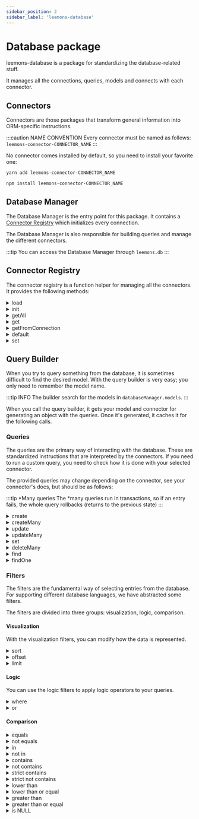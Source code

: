 ```yaml
---
sidebar_position: 2
sidebar_label: 'leemons-database'
---
```



# Database package

leemons-database is a package for standardizing the database-related stuff.

It manages all the connections, queries, models and connects with each connector.

## Connectors

Connectors are those packages that transform general information into ORM-specific instructions.

:::caution NAME CONVENTION
Every connector must be named as follows: `leemons-connector-CONNECTOR_NAME`
:::

No connector comes installed by default, so you need to install your favorite one:

<Tabs>
<TabItem value="yarn" label="yarn" default>

```bash
yarn add leemons-connector-CONNECTOR_NAME
```

</TabItem>
<TabItem value="npm" label="npm">

```bash
npm install leemons-connector-CONNECTOR_NAME
```

</TabItem>
</Tabs>

## Database Manager

The Database Manager is the entry point for this package. It contains a [Connector Registry](#connector-registry) which initializes every connection.

The Database Manager is also responsible for building queries and manage the different connectors.

:::tip
You can access the Database Manager through `leemons.db`
:::

## Connector Registry

The connector registry is a function helper for managing all the connectors. It provides the following methods:

<details>
<summary>load</summary>

`load`

Registers the different connectors that database connections uses in `connectorRegistry.connectors`.

The registry imports each connector for using them when required.

```js
connectorRegistry.connectors.load();
```

:::warning REMEMBER
You should have installed the connectors
:::

</details>
<details>
<summary>init</summary>

`init`

The registry calls every connector's initialization method and saves the resulting models in `databaseManager.models`.

You can access these models through `leemons.db.models`.

```js
connectorRegistry.connectors.init();
```

</details>
<details>
<summary>getAll</summary>

`getAll`

Gets all the connectors objects (without the names)

```js
connectorRegistry.connectors.getAll();
```

</details>
<details>
<summary>get</summary>

`get`

Gets the specified connector object

```js
connectorRegistry.connectors.get('connector name');
```

</details>
<details>
<summary>getFromConnection</summary>

`getFromConnection`

Gets the connector used in the given connection

```js
connectorRegistry.connectors.getFromConnection('connection name');
```

</details>
<details>
<summary>default</summary>

`default`

Gets the connector used in the default connection

```js
connectorRegistry.connectors.default;
```

</details>
<details>
<summary>set</summary>

`set`

Sets the given value on `databaseManager.connector[provided key]`

```js
connectorRegistry.connectors.set('connector name', newValue);
```

</details>

## Query Builder

When you try to query something from the database, it is sometimes difficult to find the desired model. With the query builder is very easy; you only need to remember the model name.

:::tip INFO
The builder search for the models in `databaseManager.models`.
:::

When you call the query builder, it gets your model and connector for generating an object with the queries. Once it's generated, it caches it for the following calls.

### Queries

The queries are the primary way of interacting with the database. These are standardized instructions that are interpreted by the connectors. If you need to run a custom query, you need to check how it is done with your selected connector.

The provided queries may change depending on the connector, see your connector's docs, but should be as follows:

:::tip \*Many queries
The \*many queries run in transactions, so if an entry fails, the whole query rollbacks (returns to the previous state)
:::

<details>
<summary>create</summary>

`create`

If you want to create any new entry, call this query with an object describing the new values.

Once the user is created, the resulting object is resolved. If an error occurred, the promise rejects the database error.

```js
leemons.query('users').create({
  name: 'Jane',
  email: 'JaneDoe@leemons.io',
});
```

</details>
<details>
<summary>createMany</summary>

`createMany`

You can also create many entries in one call. The queries run inside a transaction.

If all the creations are done correctly, an array with all the users is resolved; if not, the promise rejects the database's accumulated errors.

```js
leemons.query('users').createMany([
  { name: 'Jane', email: 'JaneDoe@leemons.io' },
  { name: 'John', email: 'JohnDoe@leemons.io' },
]);
```

</details>
<details>
<summary>update</summary>

`update`

For updating an item, you need to provide a [filter](#filters) for matching the entry, then describe the new item values.

When the entry is updated, an object with the new values is resolved. If no entry matches the query or an error occurred, the promise rejects.

```js
leemons.query('users').update({ id: 1 }, { name: 'Janie' });
```

</details>
<details>
<summary>updateMany</summary>

`updateMany`

For updating multiple items, you need to provide an array with each update information:

- [filters](#filters) so we can update the matching entry.
- The new item values.

The update runs inside a transaction. When all the entries are updated, an array with the new values is resolved. If an error occurs, the promise rejects.

```js
leemons.query('users').updateMany([
  {
    query: { id: 1 },
    item: { name: 'Jane' },
  },
  {
    query: { id: 2 },
    item: { name: 'John' },
  },
]);
```

</details>
<details>
<summary>set</summary>

`set`

The set query lets you update the value of an entry if it exists; if not, it creates it.

````js
// If a user with the email 'JaneDoe@leemons.io' exists, it sets its name to 'Jane Doe'.
// If the user does not exist, it creates a new one with the given email and name.
leemons.query('users').set(
  { email: 'JaneDoe@leemons.io' },
  { name: 'Jane Doe' }
);

</details>
<details>
<summary>delete</summary>

  `delete`

  Deleting an entry is as easy as providing the necessary [filters](#filters) for matching an entry.

  Once the entry is deleted, an empty object resolves. If an error occurs, the promise rejects.

```js
leemons.query('users').delete({ id: 1 });
````

</details>
<details>
<summary>deleteMany</summary>

`deleteMany`

You can also delete many items matching some [filters](#filters). This query is separated from `delete` to avoid unwanted data loss.

The query runs inside a transaction. When all the items are deleted, an array with empty objects is resolved. If any error occurs, the promise rejects.

```js
leemons.query('users').deleteMany({ name: 'Jane' });
```

</details>
<details>
<summary>find</summary>

`find`

When you need to get data from the database, you only have to run a find query; all we need is the [filters](#filters) you want.

When some results are found, an array with them is resolved. If there are no matching results, an empty array is returned.

If an error occurs, the promise throws the error.

```js
leemons.query('users').find({ name: 'Jane' });
```

</details>
<details>
<summary>findOne</summary>

`findOne`

The `findOne` query is the same as `find`, but the `$limit` [filter](#filters) is added to the query.

```js
leemons.query('users').findOne({ name: 'Jane' });
```

</details>

### Filters

The filters are the fundamental way of selecting entries from the database. For supporting different database languages, we have abstracted some filters.

The filters are divided into three groups: visualization, logic, comparison.

#### Visualization

With the visualization filters, you can modify how the data is represented.

<details>
<summary>sort</summary>

`sort`

You can sort the outputted data in ascendant or descendant order based on different fields.

The sorting is done in the database engine; this means that the resulting order may depend on the used connector or database engine.

The `$sort` filter is a comma-separated string with different fields and order directions.

```js
leemons.query('users').find({ $sort: 'name:ASC, email:DESC' });
```

</details>
<details>
<summary>offset</summary>

`offset`

Sometimes you need to skip some results from the database; this is done with the offset.

The `$offset` filter is a numeric value, and it can also be called `$start`.

```js
leemons.query('users').find({ $offset: 10 });
```

</details>
<details>
<summary>limit</summary>

`limit`

The limit is an instruction for getting a fixed number of results.

The `$limit` filter is a numeric value.

```js
leemons.query('users').find({ $limit: 42 });
```

</details>

#### Logic

You can use the logic filters to apply logic operators to your queries.

<details>
<summary>where</summary>

`where`

You can use the `$where` filter to apply the [comparison filters](#comparison); this is useful for grouping the filters easily.

```js
leemons.query('users').find({
  $where: { id: 1 },
});
```

You can also use the `$where` filter to apply `AND` logic.

```js
// Selects all the users in second grade who are delegates
leemons.query('users').find({
  $where: [{ course: '2' }, { role: 'delegate' }],
});
```

</details>
<details>
<summary>or</summary>

`or`

You can use the `$or` filter for matching entries with different values.

```js
// Selects all the users who are delegates in second grade or teachers
leemons.query('users').find({
  $or: [{ course: '2', role: 'delegate' }, { role: 'teacher' }],
});
```

</details>

#### Comparison

<details>
<summary>equals</summary>

`equals`

Search for entries in the database whose field equals the desired value.

Only specify the field and the value (e.g. `{ id: 1 }`)

```js
leemons.query('users').find({ id: 1, name: 'Jane' });
```

</details>
<details>
<summary>not equals</summary>

`not equals`

You can also search for entries whose fields are different from the desired value.

Specify the column name ending with the suffix `_$ne`.

```js
leemons.query('users').find({ name_$ne: 'Jane' });
```

</details>
<details>
<summary>in</summary>

`in`

Instead of using `$or`, you can use `_$in` to specify which values you are looking for.

Specify the column name ending with the suffix `_$in`.

```js
leemons.query('users').find({ name_$in: ['Jane', 'John'] });
```

</details>
<details>
<summary>not in</summary>

`nin`

You can also find those entries without the values you are not looking for.

Specify the column name ending with the suffix `_$nin`.

```js
leemons.query('users').find({ name_$nin: ['Jane', 'John'] });
```

</details>
<details>
<summary>contains</summary>

`contains`

Search for entries containing a text without case sensitivity.

Specify the column name ending with the suffix `_$contains`.

```js
leemons.query('users').find({ name_$contains: 'a' });
```

</details>
<details>
<summary>not contains</summary>

`ncontains`

You can also search for those entries not containing the case insensitive text.

Specify the column name ending with the suffix `_$ncontains`.

```js
leemons.query('users').find({ name_$ncontains: 'a' });
```

</details>
<details>
<summary>strict contains</summary>

`containss`

Search entries containing the text case sensitive.

Specify the column name ending with the suffix `_$containss`.

```js
leemons.query('users').find({ name_$containss: 'S' });
```

</details>
<details>
<summary>strict not contains</summary>

`ncontainss`

You can also search for those entries not containing the exact text.

Specify the column name ending with the suffix `_$ncontains`.

```js
leemons.query('users').find({ name_$ncontainss: 'S' });
```

</details>
<details>
<summary>lower than</summary>

`lower than`

Search for entries whose values are lower than the desired value.

Specify the column name ending with the suffix `_$lt`.

```js
leemons.query('users_grades').find({ grade_$lt: 5 });
```

</details>
<details>
<summary>lower than or equal</summary>

`lower than or equal`

Search for entries whose values are lower or equal to the desired value.

Specify the column name ending with the suffix `_$lte`.

```js
leemons.query('users_grades').find({ grade_$lte: 4 });
```

</details>
<details>
<summary>greater than</summary>

`greater than`

Search for entries whose values are greater than the desired value.

Specify the column name ending with the suffix `_$gt`.

```js
leemons.query('users_grades').find({ grade_$gt: 4 });
```

</details>
<details>
<summary>greater than or equal</summary>

Search for entries whose values are greater or equal to the desired value.

Specify the column name ending with the suffix `_$gte`.

```js
leemons.query('users_grades').find({ grade_$lte: 5 });
```

</details>
<details>
<summary>is NULL</summary>

Search for entries whose values are null (true) or not (false).

Specify the column name ending with the suffix `_$null`.

```js
leemons.query('users').find({ email_$null: true, phone_$null: false });
```

</details>
